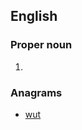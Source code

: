 ==English==

===Proper noun===
{{en-proper noun}}

# {{US|labor union}} {{initialism of|[[w:Transport Workers Union|Transport Workers Union]]|lang=en}}

===Anagrams===
* [[wut#English|wut]]